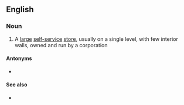 {{also|big-box}}
==English==

===Noun===
{{en-noun|big boxes}}

# A [[large]] [[self-service]] [[store]], usually on a single level, with few interior walls, owned and run by a corporation

====Antonyms====
* {{sense|large store owned and run by a corporation}} {{l|en|mom and pop}}

====See also====
* {{l|en|hypermarket}}